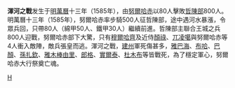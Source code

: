 {{Unreferenced|time=2020-01-02T02:07:56+00:00}}
'''渾河之戰'''发生于[[明朝|明]][[萬曆|萬曆]]十三年（1585年），由[[努爾哈赤|努爾哈赤]]以80人擊敗[[哲陳部|哲陳部]]800人。
明萬曆十三年（1585年），努爾哈赤率步騎500人征哲陳部，途中遇河水暴漲，令眾兵回，只帶80人（綿甲50人、鐵甲30人）繼續前進。哲陳部主聯合王城之兵800人迎戰，努爾哈赤部下大驚，只有[[穆爾哈齊|穆爾哈齊]]及近侍[[顏祿|顏祿]]、[[兀凌噶|兀凌噶]]與努爾哈赤等4人衝入敵陣，敵兵張皇而逃。渾河之戰，[[建州|建州]]軍死傷甚多，[[雅巴海|雅巴海]]、[[布哈|布哈]]、[[巴顏|巴顏]]、[[孫扎欽|孫扎欽]]、[[雅木棒由里|雅木棒由里]]、[[郎格|郎格]]、[[實爾泰|實爾泰]]、[[杜木布|杜木布]]等皆戰死，為了穩定軍心，努爾哈赤大行祭奠亡魂。

[[Category:明朝战役|H]]
{{明朝小作品}}